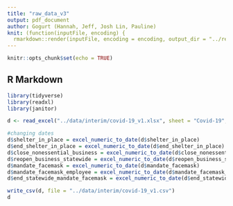 ```yaml
---
title: "raw_data_v3"
output: pdf_document
author: Gogurt (Hannah, Jeff, Josh Lin, Pauline)
knit: (function(inputFile, encoding) {
  rmarkdown::render(inputFile, encoding = encoding, output_dir = "../reports/") })
---
```


```r
knitr::opts_chunk$set(echo = TRUE)
```

## R Markdown

```r
library(tidyverse)
library(readxl)
library(janitor)
```


```r
d <- read_excel("../data/interim/covid-19_v1.xlsx", sheet = "Covid-19", skip=1)
```
```r
#changing dates 
d$shelter_in_place = excel_numeric_to_date(d$shelter_in_place)
d$end_shelter_in_place = excel_numeric_to_date(d$end_shelter_in_place)
d$close_nonessential_business = excel_numeric_to_date(d$close_nonessential_business)
d$reopen_business_statewide = excel_numeric_to_date(d$reopen_business_statewide)
d$mandate_facemask = excel_numeric_to_date(d$mandate_facemask)
d$mandate_facemask_employee = excel_numeric_to_date(d$mandate_facemask_employee)
d$end_statewide_mandate_facemask = excel_numeric_to_date(d$end_statewide_mandate_facemask)

```


```r
write_csv(d, file = "../data/interim/covid-19_v1.csv")
d
```




